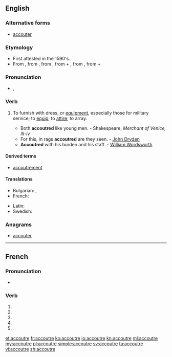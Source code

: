 {{also|accoutré}}
==English==

===Alternative forms===
* {{qualifier|chielfy|US}} [[accouter]]

===Etymology===
* First attested in the 1590's.
* From {{etyl|fr|en}} {{term|accoutrer|lang=fr}}, from {{etyl|fro|en}} {{term|acoustrer|lang=fro}}, from {{etyl|VL.|en}} {{m|la|acconsūtūrāre||to equip with clothes}}, from {{etyl|la|en}} {{term|ad||to|lang=la}} + {{m|la|consūtūra||sewing, clothes}}, from {{etyl|la|en}} {{m|la|cōnsuō||to sew together}}, from {{etyl|la|en}} {{term|con||together|lang=la}} + {{m|la|suō||to sew}}

===Pronunciation===
* {{enPR|ac-cou*tre}}, {{IPA|/əˈkuːtə/|lang=en}}

===Verb===
{{en-verb|accoutr}}

# {{context|transitive|lang=en}} To furnish with dress, or [[equipment]], especially those for military service; to [[equip]]; to [[attire]]; to array.
#* Both '''accoutred''' like young men. - Shakespeare, ''Merchant of Venice, III-iv''
#* For this, in rags '''accoutred''' are they seen. - [[w:John Dryden|John Dryden]]
#* '''Accoutred''' with his burden and his staff. - [[w:William Wordsworth|William Wordsworth]]

====Derived terms====
* [[accoutrement]]

====Translations====
{{trans-top|to equip, to attire, to array}}
* Bulgarian: {{t+|bg|обличам}}, {{t+|bg|екипирам}}
* French: {{t+|fr|accoutrer}}
{{trans-mid}}
* Latin: {{t|la|accustor}}
* Swedish: {{t+|sv|utrusta}}
{{trans-bottom}}

===Anagrams===
* [[accouter#English|accouter]]

----

==French==

===Pronunciation===
* {{homophones|lang=fr|accoutrent|accoutres}}

===Verb===
{{fr-verb-form}}

# {{inflection of|accoutrer||1|s|pres|indc|lang=fr}}
# {{inflection of|accoutrer||3|s|pres|indc|lang=fr}}
# {{inflection of|accoutrer||1|s|pres|subj|lang=fr}}
# {{inflection of|accoutrer||1|s|pres|subj|lang=fr}}
# {{inflection of|accoutrer||2|s|impr|lang=fr}}

[[et:accoutre]]
[[fr:accoutre]]
[[ko:accoutre]]
[[io:accoutre]]
[[kn:accoutre]]
[[ml:accoutre]]
[[my:accoutre]]
[[pl:accoutre]]
[[simple:accoutre]]
[[sv:accoutre]]
[[ta:accoutre]]
[[vi:accoutre]]
[[zh:accoutre]]